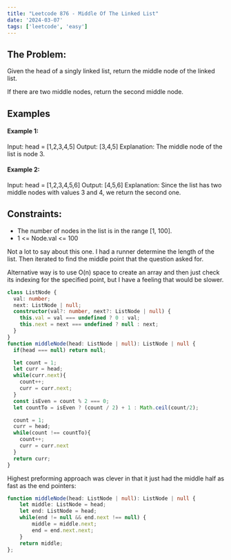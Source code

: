 ```yaml
---
title: "Leetcode 876 - Middle Of The Linked List"
date: '2024-03-07'
tags: ['leetcode', 'easy']
---
```


## The Problem:

Given the head of a singly linked list, return the middle node of the linked list.

If there are two middle nodes, return the second middle node.

## Examples

#### Example 1:
<CustomImage src="https://raw.githubusercontent.com/justindanielclark/NextJS13BlogPosts/main/images/876LinkedListImg1.jpg" alt="LinkedListImg1" />
Input: head = [1,2,3,4,5]
Output: [3,4,5]
Explanation: The middle node of the list is node 3.

#### Example 2:
<CustomImage src="https://raw.githubusercontent.com/justindanielclark/NextJS13BlogPosts/main/images/876LinkedListImg2.jpg" alt="LinkedListImg2" />
Input: head = [1,2,3,4,5,6]
Output: [4,5,6]
Explanation: Since the list has two middle nodes with values 3 and 4, we return the second one.
 
## Constraints:
- The number of nodes in the list is in the range [1, 100].
- 1 \<= Node.val \<= 100

Not a lot to say about this one. I had a runner determine the length of the list. Then iterated to find the middle point that the question asked for.

Alternative way is to use O(n) space to create an array and then just check its indexing for the specified point, but I have a feeling that would be slower.

```ts
class ListNode {
  val: number;
  next: ListNode | null;
  constructor(val?: number, next?: ListNode | null) {
    this.val = val === undefined ? 0 : val;
    this.next = next === undefined ? null : next;
  }
}
function middleNode(head: ListNode | null): ListNode | null {
  if(head === null) return null;

  let count = 1;
  let curr = head;
  while(curr.next){
    count++;
    curr = curr.next;
  }
  const isEven = count % 2 === 0;
  let countTo = isEven ? (count / 2) + 1 : Math.ceil(count/2);

  count = 1;
  curr = head;
  while(count !== countTo){
    count++;
    curr = curr.next
  }
  return curr;
}
```

Highest preforming approach was clever in that it just had the middle half as fast as the end pointers:

```ts
function middleNode(head: ListNode | null): ListNode | null {
    let middle: ListNode = head;
    let end: ListNode = head;
    while(end != null && end.next !== null) {
        middle = middle.next;
        end = end.next.next;
    }
    return middle;
};
```